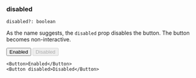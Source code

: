 
### disabled

```
disabled?: boolean
```

As the name suggests, the `disabled` prop disables the button. The button
becomes non-interactive.

<div className="flex gap-2">
  <Button>Enabled</Button>
  <Button disabled>Disabled</Button>
</div>

```tsx
<Button>Enabled</Button>
<Button disabled>Disabled</Button>
```
